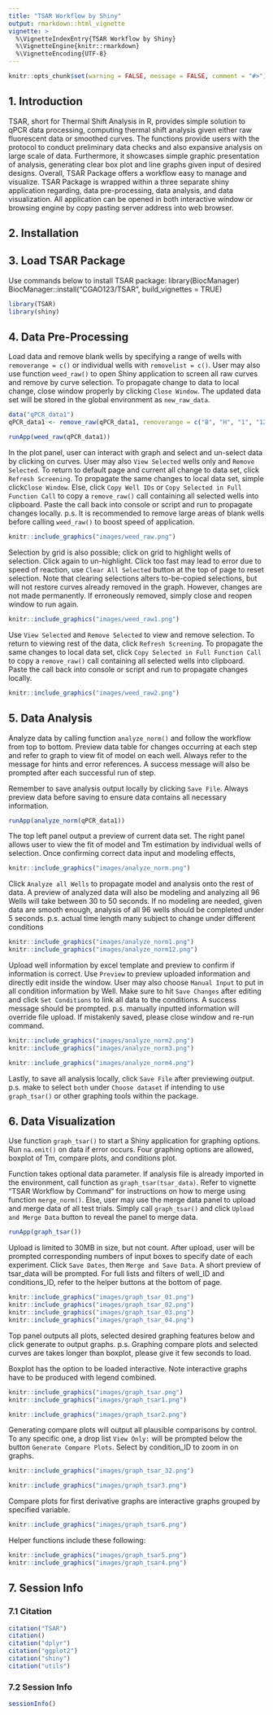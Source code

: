 ```yaml
---
title: "TSAR Workflow by Shiny"
output: rmarkdown::html_vignette
vignette: >
  %\VignetteIndexEntry{TSAR Workflow by Shiny}
  %\VignetteEngine{knitr::rmarkdown}
  %\VignetteEncoding{UTF-8}
---
```


```r
knitr::opts_chunk$set(warning = FALSE, message = FALSE, comment = "#>")
```

## 1. Introduction
TSAR, short for Thermal Shift Analysis in R, provides simple solution to qPCR 
data processing, computing thermal shift analysis given either raw fluorescent 
data or smoothed curves. 
The functions provide users with the protocol to conduct preliminary data checks
and also expansive analysis on large scale of data. Furthermore, it showcases 
simple graphic presentation of analysis, generating clear box plot and line 
graphs given input of desired designs. Overall, TSAR Package offers a workflow
easy to manage and visualize.
TSAR Package is wrapped within a three separate shiny application regarding, 
data pre-processing, data analysis, and data visualization. All application 
can be opened in both interactive window or browsing engine by copy pasting 
server address into web browser.

## 2. Installation

## 3. Load TSAR Package
Use commands below to install TSAR package:
library(BiocManager)
BiocManager::install("CGAO123/TSAR", build_vignettes = TRUE)

```r
library(TSAR)
library(shiny)
```



## 4. Data Pre-Processing

Load data and remove blank wells by specifying a range of wells with 
`removerange = c()` or individual wells with `removelist = c()`. User may 
also use function `weed_raw()` to open Shiny application to screen all raw 
curves and remove by curve selection. To propagate change to data to local 
change, close window properly by clicking `Close Window`. The updated data 
set will be stored in the global environment as `new_raw_data`.

```r
data("qPCR_data1")
qPCR_data1 <- remove_raw(qPCR_data1, removerange = c("B", "H", "1", "12"))
```
```r
runApp(weed_raw(qPCR_data1))
```

In the plot panel, user can interact with graph and select and un-select 
data by clicking on curves. User may also `View Selected` wells only and 
`Remove Selected`. To return to default page and current all change to 
data set, click `Refresh Screening`. To propagate the same changes to 
local data set, simple click`Close Window`. Else, click `Copy Well IDs` 
or `Copy Selected in Full Function Call` to copy a `remove_raw()` call 
containing all selected wells into clipboard. Paste the call back into 
console or script and run to propagate changes locally. 
p.s. It is recommended to remove large areas of blank wells before calling 
`weed_raw()` to boost speed of application.

```r
knitr::include_graphics("images/weed_raw.png")
```

Selection by grid is also possible; click on grid to highlight wells of 
selection. Click again to un-highlight. Click too fast may lead to error due to 
speed of reaction, use `Clear All Selected` button at the top of page to reset 
selection. Note that clearing selections alters to-be-copied selections, but 
will not restore curves already removed in the graph. However, changes are not 
made permanently. If erroneously removed, simply close and reopen window to 
run again.

```r
knitr::include_graphics("images/weed_raw1.png")
```

Use `View Selected` and `Remove Selected` to view and remove selection. To 
return to viewing rest of the data, click `Refresh Screening`. To propagate the 
same changes to local data set, click `Copy Selected in Full Function Call` to 
copy a `remove_raw()` call containing all selected wells into clipboard. Paste 
the call back into console or script and run to propagate changes locally.
```r
knitr::include_graphics("images/weed_raw2.png")
```

## 5. Data Analysis

Analyze data by calling function `analyze_norm()` and follow the workflow from 
top to bottom. Preview data table for changes occurring at each step and refer 
to graph to view fit of model on each well. Always refer to the message for 
hints and error references. A success message will also be prompted after each 
successful run of step.

Remember to save analysis output locally by clicking `Save File`. Always 
preview data before saving to ensure data contains all necessary information.

```r
runApp(analyze_norm(qPCR_data1))
```

The top left panel output a preview of current data set. The right panel allows 
user to view the fit of model and Tm estimation by individual wells of 
selection. Once confirming correct data input and modeling effects,

```r
knitr::include_graphics("images/analyze_norm.png")
```

Click `Analyze all Wells` to propagate model and analysis onto the rest of data.
A preview of analyzed data will also be modeling and analyzing all 96 Wells will
take between 30 to 50 seconds. If no modeling are needed, given data are 
smooth enough, analysis of all 96 wells should be completed under 5 seconds. 
p.s. actual time length many subject to change under different conditions

```r
knitr::include_graphics("images/analyze_norm1.png")
knitr::include_graphics("images/analyze_norm12.png")
```

Upload well information by excel template and preview to confirm if information 
is correct. Use `Preview` to preview uploaded information and directly edit 
inside the window. User may also choose `Manual Input` to put in all condition 
information by Well. Make sure to hit `Save Changes` after editing and click 
`Set Conditions` to link all data to the conditions. A success message should 
be prompted.
p.s. manually inputted information will override file upload. If mistakenly 
saved, please close window and re-run command.

```r
knitr::include_graphics("images/analyze_norm2.png")
knitr::include_graphics("images/analyze_norm3.png")
```

```r
knitr::include_graphics("images/analyze_norm4.png")
```

Lastly, to save all analysis locally, click `Save File` after previewing output.
p.s. make to select `both` under `Choose dataset` if intending to use 
`graph_tsar()` or other graphing tools within the package.

## 6. Data Visualization

Use function `graph_tsar()` to start a Shiny application for graphing options. 
Run `na.omit()` on data if error occurs. Four graphing options are allowed, 
boxplot of Tm, compare plots, and conditions plot.

Function takes optional data parameter. If analysis file is already imported 
in the environment, call function as `graph_tsar(tsar_data)`. Refer to vignette 
"TSAR Workflow by Command" for instructions on how to merge using function 
`merge_norm()`. Else, user may use the merge data panel to upload and merge 
data of all test trials. Simply call `graph_tsar()` and click 
`Upload and Merge Data` button to reveal the panel to merge data.

```r
runApp(graph_tsar())
```

Upload is limited to 30MB in size, but not count. After upload, user will 
be prompted corresponding numbers of input boxes to specify date of each 
experiment. Click `Save Dates`, then `Merge and Save Data`. A short preview 
of tsar_data will be prompted. For full lists and filters of well_ID and 
conditions_ID, refer to the helper buttons at the bottom of page.

```r
knitr::include_graphics("images/graph_tsar_01.png")
knitr::include_graphics("images/graph_tsar_02.png")
knitr::include_graphics("images/graph_tsar_03.png")
knitr::include_graphics("images/graph_tsar_04.png")
```

Top panel outputs all plots, selected desired graphing features below and click 
generate to output graphs. p.s. Graphing compare plots and selected curves are 
takes longer than boxplot, please give it few seconds to load.

Boxplot has the option to be loaded interactive. Note interactive graphs have 
to be produced with legend combined.

```r
knitr::include_graphics("images/graph_tsar.png")
knitr::include_graphics("images/graph_tsar1.png")
```

```r
knitr::include_graphics("images/graph_tsar2.png")
```

Generating compare plots will output all plausible comparisons by control. To 
any specific one, a drop list `View Only:` will be prompted below the button 
`Generate Compare Plots`. Select by condition_ID to zoom in on graphs.

```r
knitr::include_graphics("images/graph_tsar_32.png")
```

```r
knitr::include_graphics("images/graph_tsar3.png")
```

Compare plots for first derivative graphs are interactive graphs grouped by 
specified variable.
```r
knitr::include_graphics("images/graph_tsar6.png")
```

Helper functions include these following:

```r
knitr::include_graphics("images/graph_tsar5.png")
knitr::include_graphics("images/graph_tsar4.png")
```

## 7. Session Info

### 7.1 Citation
```r
citation("TSAR")
citation()
citation("dplyr")
citation("ggplot2")
citation("shiny")
citation("utils")
```

### 7.2 Session Info
```r
sessionInfo()
```
